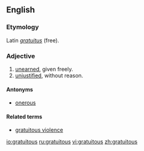 ==English==

===Etymology===
Latin ''[[gratuitus]]'' (free).

===Adjective===
{{en-adj}}

# [[unearned]], given freely.
# [[unjustified]], without reason.

====Antonyms====
*[[onerous]]

====Related terms====
*[[gratuitous violence]]

[[io:gratuitous]]
[[ru:gratuitous]]
[[vi:gratuitous]]
[[zh:gratuitous]]
